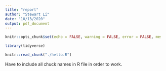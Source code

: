 ```yaml
---
title: "report"
author: "Stewart Li"
date: "10/13/2020"
output: pdf_document
---
```



```r
knitr::opts_chunk$set(echo = FALSE, warning = FALSE, error = FALSE, message = FALSE)

library(tidyverse)

knitr::read_chunk("./hello.R")
```


Have to include all chuck names in R file in order to work.


```r

```


```r

```


```r

```




